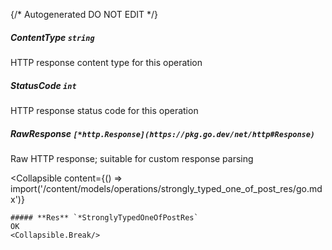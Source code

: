 {/* Autogenerated DO NOT EDIT  */}

##### **ContentType** `string`
HTTP response content type for this operation

##### **StatusCode** `int`
HTTP response status code for this operation

##### **RawResponse** `[*http.Response](https://pkg.go.dev/net/http#Response)`
Raw HTTP response; suitable for custom response parsing

<Collapsible
    content={() => import('/content/models/operations/strongly_typed_one_of_post_res/go.mdx')}
>
    ##### **Res** `*StronglyTypedOneOfPostRes`
    OK
    <Collapsible.Break/>
</Collapsible>

